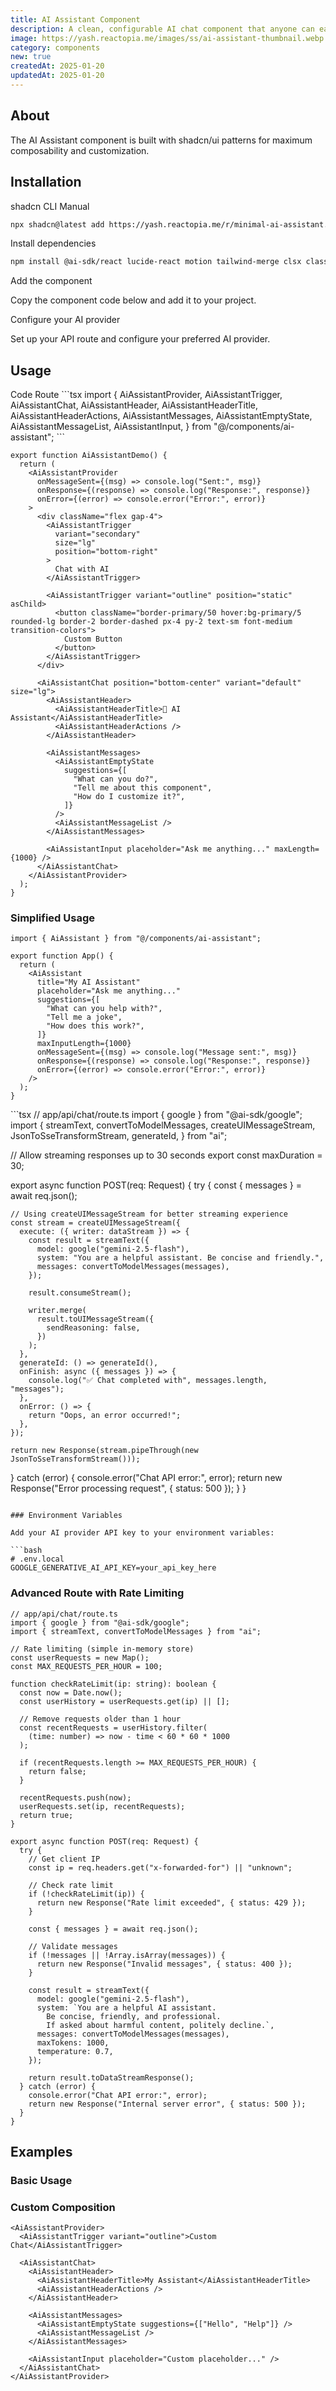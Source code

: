 ```yaml
---
title: AI Assistant Component
description: A clean, configurable AI chat component that anyone can easily integrate and customize for their needs.
image: https://yash.reactopia.me/images/ss/ai-assistant-thumbnail.webp
category: components
new: true
createdAt: 2025-01-20
updatedAt: 2025-01-20
---
```


<ComponentPreview name="minimal-ai-assistant-demo" codeCollapsible />

## About

The AI Assistant component is built with shadcn/ui patterns for maximum composability and customization.

## Installation

<CodeTabs>

<TabsList>
  <TabsTrigger value="cli">shadcn CLI</TabsTrigger>
  <TabsTrigger value="manual">Manual</TabsTrigger>
</TabsList>

<TabsContent value="cli">

```bash
npx shadcn@latest add https://yash.reactopia.me/r/minimal-ai-assistant.json
```

</TabsContent>

<TabsContent value="manual">

<Steps>

<Step>Install dependencies</Step>

```bash
npm install @ai-sdk/react lucide-react motion tailwind-merge clsx class-variance-authority @radix-ui/react-slot
```

<Step>Add the component</Step>

Copy the component code below and add it to your project.

<Step>Configure your AI provider</Step>

Set up your API route and configure your preferred AI provider.

</Steps>

</TabsContent>

</CodeTabs>

## Usage

<Tabs defaultValue="code">

<TabsList>
  <TabsTrigger value="code">Code</TabsTrigger>
  <TabsTrigger value="route">Route</TabsTrigger>
</TabsList>

<TabsContent value="code">
```tsx
import {
  AiAssistantProvider,
  AiAssistantTrigger,
  AiAssistantChat,
  AiAssistantHeader,
  AiAssistantHeaderTitle,
  AiAssistantHeaderActions,
  AiAssistantMessages,
  AiAssistantEmptyState,
  AiAssistantMessageList,
  AiAssistantInput,
} from "@/components/ai-assistant";
```

```tsx
export function AiAssistantDemo() {
  return (
    <AiAssistantProvider
      onMessageSent={(msg) => console.log("Sent:", msg)}
      onResponse={(response) => console.log("Response:", response)}
      onError={(error) => console.error("Error:", error)}
    >
      <div className="flex gap-4">
        <AiAssistantTrigger
          variant="secondary"
          size="lg"
          position="bottom-right"
        >
          Chat with AI
        </AiAssistantTrigger>

        <AiAssistantTrigger variant="outline" position="static" asChild>
          <button className="border-primary/50 hover:bg-primary/5 rounded-lg border-2 border-dashed px-4 py-2 text-sm font-medium transition-colors">
            Custom Button
          </button>
        </AiAssistantTrigger>
      </div>

      <AiAssistantChat position="bottom-center" variant="default" size="lg">
        <AiAssistantHeader>
          <AiAssistantHeaderTitle>🤖 AI Assistant</AiAssistantHeaderTitle>
          <AiAssistantHeaderActions />
        </AiAssistantHeader>

        <AiAssistantMessages>
          <AiAssistantEmptyState
            suggestions={[
              "What can you do?",
              "Tell me about this component",
              "How do I customize it?",
            ]}
          />
          <AiAssistantMessageList />
        </AiAssistantMessages>

        <AiAssistantInput placeholder="Ask me anything..." maxLength={1000} />
      </AiAssistantChat>
    </AiAssistantProvider>
  );
}
```

### Simplified Usage

```tsx
import { AiAssistant } from "@/components/ai-assistant";

export function App() {
  return (
    <AiAssistant
      title="My AI Assistant"
      placeholder="Ask me anything..."
      suggestions={[
        "What can you help with?",
        "Tell me a joke",
        "How does this work?",
      ]}
      maxInputLength={1000}
      onMessageSent={(msg) => console.log("Message sent:", msg)}
      onResponse={(response) => console.log("Response:", response)}
      onError={(error) => console.error("Error:", error)}
    />
  );
}
```

</TabsContent>

<TabsContent value="route">
```tsx
// app/api/chat/route.ts
import { google } from "@ai-sdk/google";
import {
  streamText,
  convertToModelMessages,
  createUIMessageStream,
  JsonToSseTransformStream,
  generateId,
} from "ai";

// Allow streaming responses up to 30 seconds
export const maxDuration = 30;

export async function POST(req: Request) {
  try {
    const { messages } = await req.json();

    // Using createUIMessageStream for better streaming experience
    const stream = createUIMessageStream({
      execute: ({ writer: dataStream }) => {
        const result = streamText({
          model: google("gemini-2.5-flash"),
          system: "You are a helpful assistant. Be concise and friendly.",
          messages: convertToModelMessages(messages),
        });

        result.consumeStream();

        writer.merge(
          result.toUIMessageStream({
            sendReasoning: false,
          })
        );
      },
      generateId: () => generateId(),
      onFinish: async ({ messages }) => {
        console.log("✅ Chat completed with", messages.length, "messages");
      },
      onError: () => {
        return "Oops, an error occurred!";
      },
    });

    return new Response(stream.pipeThrough(new JsonToSseTransformStream()));
  } catch (error) {
    console.error("Chat API error:", error);
    return new Response("Error processing request", { status: 500 });
  }
}
```

### Environment Variables

Add your AI provider API key to your environment variables:

```bash
# .env.local
GOOGLE_GENERATIVE_AI_API_KEY=your_api_key_here
```

### Advanced Route with Rate Limiting

```tsx
// app/api/chat/route.ts
import { google } from "@ai-sdk/google";
import { streamText, convertToModelMessages } from "ai";

// Rate limiting (simple in-memory store)
const userRequests = new Map();
const MAX_REQUESTS_PER_HOUR = 100;

function checkRateLimit(ip: string): boolean {
  const now = Date.now();
  const userHistory = userRequests.get(ip) || [];
  
  // Remove requests older than 1 hour
  const recentRequests = userHistory.filter(
    (time: number) => now - time < 60 * 60 * 1000
  );
  
  if (recentRequests.length >= MAX_REQUESTS_PER_HOUR) {
    return false;
  }
  
  recentRequests.push(now);
  userRequests.set(ip, recentRequests);
  return true;
}

export async function POST(req: Request) {
  try {
    // Get client IP
    const ip = req.headers.get("x-forwarded-for") || "unknown";
    
    // Check rate limit
    if (!checkRateLimit(ip)) {
      return new Response("Rate limit exceeded", { status: 429 });
    }

    const { messages } = await req.json();

    // Validate messages
    if (!messages || !Array.isArray(messages)) {
      return new Response("Invalid messages", { status: 400 });
    }

    const result = streamText({
      model: google("gemini-2.5-flash"),
      system: `You are a helpful AI assistant. 
        Be concise, friendly, and professional.
        If asked about harmful content, politely decline.`,
      messages: convertToModelMessages(messages),
      maxTokens: 1000,
      temperature: 0.7,
    });

    return result.toDataStreamResponse();
  } catch (error) {
    console.error("Chat API error:", error);
    return new Response("Internal server error", { status: 500 });
  }
}
```

</TabsContent>

</Tabs>

## Examples

### Basic Usage

<ComponentPreview name="minimal-ai-assistant-demo" codeCollapsible />

### Custom Composition

```tsx
<AiAssistantProvider>
  <AiAssistantTrigger variant="outline">Custom Chat</AiAssistantTrigger>

  <AiAssistantChat>
    <AiAssistantHeader>
      <AiAssistantHeaderTitle>My Assistant</AiAssistantHeaderTitle>
      <AiAssistantHeaderActions />
    </AiAssistantHeader>

    <AiAssistantMessages>
      <AiAssistantEmptyState suggestions={["Hello", "Help"]} />
      <AiAssistantMessageList />
    </AiAssistantMessages>

    <AiAssistantInput placeholder="Custom placeholder..." />
  </AiAssistantChat>
</AiAssistantProvider>
```
